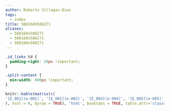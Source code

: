 ```yaml
---
author: Roberto Villegas-Diaz
tags:
  - index
title: 588160X588271
aliases:
  - 588160x588271
  - 588160x588271
  - 588160x588271
---
```


```css
.id_links td {
  padding-right: 20px !important;
}

.split-content {
  min-width: 600px !important;
}
```

```r
knitr::kable(matrix(c(
'[E_001](e-001)', '[E_002](e-002)', '[E_004](e-004)', '[E_005](e-005)', '[E_007](e-007)', '[E_009](e-009)', '[E_011](e-011)', '[E_012](e-012)', '[E_013](e-013)', '[E_015](e-015)', '[E_016](e-016)', '[E_017](e-017)', '[E_020](e-020)', '[E_022](e-022)', '[E_023](e-023)', '[E_025](e-025)', '[E_026](e-026)', '[E_027](e-027)', '[E_028](e-028)', '[E_029](e-029)', '[E_030](e-030)', '[E_031](e-031)', '[E_032](e-032)', '[E_033](e-033)', '[E_034](e-034)', '[E_035](e-035)', '[E_036](e-036)', '[E_037](e-037)', '[E_038](e-038)', '[E_039](e-039)', '[E_041](e-041)', '[E_043](e-043)', '[E_044](e-044)', '[E_045](e-045)', '[E_046](e-046)', '[E_048](e-048)', '[E_049](e-049)', '[E_050](e-050)', '[E_052](e-052)', '[E_054](e-054)', '[E_055](e-055)', '[E_061](e-061)', '[E_062](e-062)', '[E_064](e-064)', '[E_067](e-067)', '[E_068](e-068)', '[E_069](e-069)', '[E_071](e-071)', '[E_074](e-074)', '[E_075](e-075)', '[E_225](e-225)', '[E_226](e-226)', '[E_227](e-227)', '[E_230](e-230)', '[E_231](e-231)', '[E_234](e-234)', '[E_300](e-300)', '[E_303](e-303)', '[E_307](e-307)', '[E_310](e-310)', '[E_313](e-313)', '[E_322](e-322)', '[E_330](e-330)', '[E_331](e-331)', '[E_339](e-339)', '[E_344](e-344)', '[E_345](e-345)', '[E_346](e-346)', '[E_351](e-351)', '[E_352](e-352)', '[E_353](e-353)', '[E_355](e-355)', '[E_366](e-366)', '[E_368](e-368)', '[E_372](e-372)', '[E_373](e-373)', '[E_379](e-379)', '[E_380](e-380)', '[E_384](e-384)', '[E_394](e-394)', '[E_396](e-396)', '[E_397](e-397)', '[E_399](e-399)', '[E_404](e-404)', '[E_405](e-405)', '[E_406](e-406)', '[E_409](e-409)', '[E_410](e-410)', '[E_413](e-413)', ''
), ncol = 6, byrow = TRUE), 'html', booktabs = TRUE, table.attr='class="id_links"')
```

